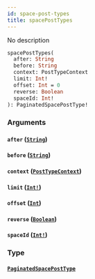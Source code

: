 ```yaml
---
id: space-post-types
title: spacePostTypes
---
```


No description

```graphql
spacePostTypes(
  after: String
  before: String
  context: PostTypeContext
  limit: Int!
  offset: Int = 0
  reverse: Boolean
  spaceId: Int!
): PaginatedSpacePostType!

```

### Arguments

#### `after` ([`String`](/docs/graphql/scalars/string))

#### `before` ([`String`](/docs/graphql/scalars/string))

#### `context` ([`PostTypeContext`](/docs/graphql/enums/post-type-context))

#### `limit` ([`Int!`](/docs/graphql/scalars/int))

#### `offset` ([`Int`](/docs/graphql/scalars/int))

#### `reverse` ([`Boolean`](/docs/graphql/scalars/boolean))

#### `spaceId` ([`Int!`](/docs/graphql/scalars/int))

### Type

#### [`PaginatedSpacePostType`](/docs/graphql/objects/paginated-space-post-type)

